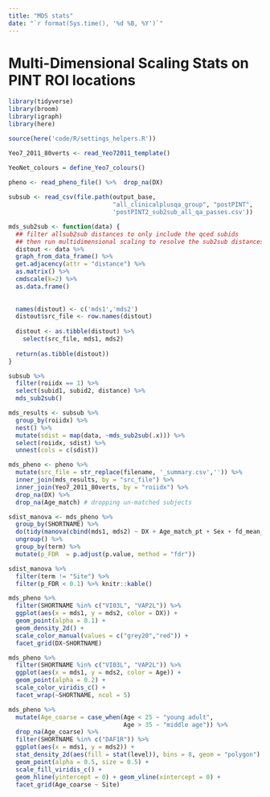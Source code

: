 ```yaml
---
title: "MDS stats"
date: "`r format(Sys.time(), '%d %B, %Y')`"
---
```


# Multi-Dimensional Scaling Stats on PINT ROI locations

```r
library(tidyverse)
library(broom)
library(igraph)
library(here)
```

```r
source(here('code/R/settings_helpers.R'))

Yeo7_2011_80verts <- read_Yeo72011_template()

YeoNet_colours = define_Yeo7_colours()

pheno <- read_pheno_file() %>%  drop_na(DX)
 
subsub <- read_csv(file.path(output_base,
                             "all_clinicalplusqa_group", "postPINT",
                             'postPINT2_sub2sub_all_qa_passes.csv'))
```




```r
mds_sub2sub <- function(data) {
  ## filter allsub2sub distances to only include the qced subids
  ## then run multidimensional scaling to resolve the sub2sub distances to a 2D plane
  distout <- data %>%
  graph_from_data_frame() %>%
  get.adjacency(attr = "distance") %>%
  as.matrix() %>%
  cmdscale(k=2) %>%
  as.data.frame()
  
  
  names(distout) <- c('mds1','mds2')
  distout$src_file <- row.names(distout)
  
  distout <- as.tibble(distout) %>%
    select(src_file, mds1, mds2)
  
  return(as.tibble(distout))
}
```

```r
subsub %>%
  filter(roiidx == 1) %>%
  select(subid1, subid2, distance) %>%
  mds_sub2sub()
```

```r
mds_results <- subsub %>%
  group_by(roiidx) %>%
  nest() %>%
  mutate(sdist = map(data, ~mds_sub2sub(.x))) %>%
  select(roiidx, sdist) %>%
  unnest(cols = c(sdist))
```

```r
mds_pheno <- pheno %>%
  mutate(src_file = str_replace(filename, '_summary.csv','')) %>%
  inner_join(mds_results, by = "src_file") %>%
  inner_join(Yeo7_2011_80verts, by = "roiidx") %>%
  drop_na(DX) %>%
  drop_na(Age_match) # dropping un-matched subjects
```

```r
sdist_manova <- mds_pheno %>%
  group_by(SHORTNAME) %>%
  do(tidy(manova(cbind(mds1, mds2) ~ DX + Age_match_pt + Sex + fd_mean_match_pt + Site + SurfArea_match_pt,.))) %>%
  ungroup() %>%
  group_by(term) %>%
  mutate(p_FDR  = p.adjust(p.value, method = "fdr"))
```

```r
sdist_manova %>%
  filter(term != "Site") %>%
  filter(p_FDR < 0.1) %>% knitr::kable()
```


```r
mds_pheno %>%
  filter(SHORTNAME %in% c("VI03L", "VAP2L")) %>%
  ggplot(aes(x = mds1, y = mds2, color = DX)) +
  geom_point(alpha = 0.1) +
  geom_density_2d() +
  scale_color_manual(values = c("grey20","red")) +
  facet_grid(DX~SHORTNAME)
```
```r
mds_pheno %>%
  filter(SHORTNAME %in% c("VI03L", "VAP2L")) %>%
  ggplot(aes(x = mds1, y = mds2, color = Age)) +
  geom_point(alpha = 0.2) +
  scale_color_viridis_c() +
  facet_wrap(~SHORTNAME, ncol = 5)
```
```r
mds_pheno %>%  
  mutate(Age_coarse = case_when(Age < 25 ~ "young adult",
                                Age > 35 ~ "middle age")) %>%
  drop_na(Age_coarse) %>%
  filter(SHORTNAME %in% c("DAF1R")) %>%
  ggplot(aes(x = mds1, y = mds2)) +
  stat_density_2d(aes(fill = stat(level)), bins = 8, geom = "polygon") +
  geom_point(alpha = 0.5, size = 0.5) +
  scale_fill_viridis_c() +
  geom_hline(yintercept = 0) + geom_vline(xintercept = 0) +
  facet_grid(Age_coarse ~ Site)
```


